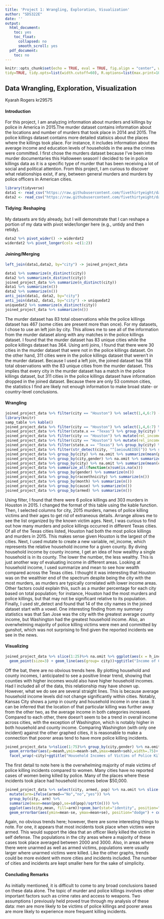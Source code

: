 ```yaml
---
title: 'Project 1: Wrangling, Exploration, Visualization'
author: "SDS322E"
date: ''
output:
  html_document:
    toc: yes
    toc_float:
      collapsed: no
      smooth_scroll: yes
  pdf_document:
    toc: no
---
```


```r
knitr::opts_chunk$set(echo = TRUE, eval = TRUE, fig.align = "center", warning = F, message = F,
tidy=TRUE, tidy.opts=list(width.cutoff=60), R.options=list(max.print=100))
```

## Data Wrangling, Exploration, Visualization

Kyarah Rogers kr29575

#### Introduction 

For this project, I am analyzing information about murders and killings by police in America in 2015.The murder dataset contains information about the locations and number of murders that took place in 2014 and 2015. The police killings dataset contains more detailed statisics about the places where the killings took place. For instance, it includes information about the average income and education levels of households in the area the crimes were committed. I first chose the murders dataset because I've been into murder documentaries this Halloween season! I decided to tie in police killings data as it is a specific type of murder that has been receiving a lot of social and political attention. From this project, I am curious to discover what relationships exist, if any, between general murders and murders by police officers in American cities. 

```R
library(tidyverse)
data1 <- read_csv("https://raw.githubusercontent.com/fivethirtyeight/data/master/murder_2016/murder_2015_final.csv")
data2 <- read_csv("https://raw.githubusercontent.com/fivethirtyeight/data/master/police-killings/police_killings.csv")
```

#### Tidying: Reshaping

My datasets are tidy already, but I will demonstrate that I can reshape a portion of my data with pivot wider/longer here (e.g., untidy and then retidy). 

```R
data2 %>% pivot_wider() -> widerdat2
widerdat2 %>% pivot_longer(cols =c(1:2))
```

    
#### Joining/Merging

```R
left_join(data1,data2, by="city") -> joined_project_data

data1 %>% summarize(n_distinct(city))
data2 %>% summarize(n_distinct(city))
joined_project_data %>% summarize(n_distinct(city))
data1 %>% summarize(n())
data2 %>% summarize(n())
anti_join(data1, data2, by="city") 
anti_join(data2, data1, by="city") -> uniquedat2
uniquedat2 %>% summarize(n_distinct(city))
joined_project_data %>% summarize(n())

```

The murder dataset has 83 total observations while the police killings dataset has 467 (some cities are present more than once). For my datasets, I chose to use an left join by city. This allows me to see all of the information from the murder dataset along with any matches in the police killings dataset. I found that the murder dataset has 83 unique cities while the poilce killings dataset has 364. Using anti joins, I found that there were 30 cities in the murder dataset that were not in the police killings dataset. On the other hand, 311 cities were in the police killings dataset that weren't in the murder dataset. Because I used a left join, the joined dataset has 158 total observations with the 83 unique cities from the murder dataset. This implies that every city in the murder dataset has a match in the police killings dataset, but 311 cities in the police killings dataset have information dropped in the joined dataset. Because there are only 53 common cities, the statistics I find are likely not enough information to make broad state- or country-level conclusions.  

####  Wrangling

```R
joined_project_data %>% filter(city == "Houston") %>% select(1,4,6:7) -> samp_table
library(knitr)
samp_table %>% kable()
joined_project_data %>% filter(city == "Houston") %>% select(1,4,6:7) %>% arrange(desc(age)) 
joined_project_data %>% filter(state.x == "Texas") %>% group_by(city) %>% select(1, 4, 6:9) %>% na.omit 
joined_project_data %>% filter(city == "Houston") %>% mutate(rel_income = h_income/county_income)
joined_project_data %>% filter(city == "Houston") %>% mutate(rel_income = h_income/county_income) %>% summarize(mean(rel_income))
joined_project_data %>% filter(state.x == "Texas") %>% group_by(city) %>% summarize(mean(h_income))%>% na.omit
joined_project_data %>% filter(str_detect(city, "^[aeiouAEIOU]")) %>% summarize(n_distinct(city))
joined_project_data %>% group_by(city) %>% na.omit %>% summarize(mean(pop),sd(pop), var(pop), quantile(pop), min(pop), max(pop), n_distinct(pop))
joined_project_data %>% group_by(city,gender) %>% na.omit %>% summarize(mean(h_income),sd(h_income), var(h_income), quantile(h_income), min(h_income), max(h_income), n_distinct(h_income))
joined_project_data %>% group_by(city) %>% na.omit %>% summarize(mean(county_income),sd(county_income), var(county_income), quantile(county_income), min(county_income), max(county_income), n_distinct(county_income)) 
joined_project_data %>% summarize_all(function(x)sum(is.na(x)))
joined_project_data %>% group_by(gender) %>% summarize(n())
joined_project_data %>% group_by(raceethnicity) %>% summarize(n())
joined_project_data %>% group_by(month) %>% summarize(n())
joined_project_data %>% group_by(cause) %>% summarize(n())
joined_project_data %>% group_by(armed) %>% summarize(n())
```

Using filter, I found that there were 6 police killings and 303 murders in Houston in 2015. I changed the format of this table using the kable function. Then, I selected columns for city, 2015 murders, names of police killing victims and their ages to get rid of extraneous details. Arrange allows me to see the list organized by the known victim ages. Next, I was curious to find out how many murders and police killings occurred in different Texas cities. Of all of the Texas cities listed, Houston had both the most police killings and murders in 2015. This makes sense given Houston is the largest of the cities. Next, I used mutate to create a new variable, rel_income, which represents the relative household income for a given county. By diving household income by county income, I get an idea of how wealthy a single household is in its county. The lower the number, the less wealthy. This is just another way of evaluating income in different areas. Looking at household income, I used summarize and mean to see how wealth compared across the Texas cities. I thought it was interesting that Houston was on the wealthier end of the spectrum despite being the city with the most murders, as murders are typically correlated with lower income areas. Other factors could explain this, such as a murder percentage for each city based on total population; for instance, Houston had the most murders and police killings, but that may not be significant relative to its population. Finally, I used str_detect and found that 14 of the city names in the joined dataset start with a vowel. One interesting finding from my summary statistics was that San Jose was the city with the greatest average county income, but Washington had the greatest household income. Also, an overwhelming majority of police killing victims were men and committed by gunshot, which was not surprising to find given the reported incidents we see in the news.    

#### Visualizing

```R
joined_project_data %>% slice(1:25)%>% na.omit %>% ggplot(aes(x = h_income, y = county_income, color = city)) + 
  geom_point(size=3) + geom_line(aes(group= city))+ggtitle("Income of Cities Where Police Killings Occurred")+xlab("County Income")+ylab("Household Income")+theme_dark()+scale_y_continuous(labels=scales::dollar)
```

Off the bat, there are no obvious trends here. By plotting household and county incomes, I anticipated to see a positive linear trend, showing that counties with higher incomes would also have higher household incomes. Had I included all of the data, this relationship may have shown up. However, what we do see are several straight lines. This is because average household income levels did not change significantly within cities. Notably, Kansas City shows a jump in county and household income in one case. It can be inferred that the location of that particular killing was further away from the other two, as the average income in both categories increased. Compared to each other, there doesn't seem to be a trend in overall income across cities, with the exception of Washington, which is notably higher in both household and county income. Comparing Washington (with only one incident) against the other graphed cities, it is reasonable to make a connection that poorer areas tend to have more police killing incidents.

```R
joined_project_data %>%slice(1:75)%>% group_by(city,gender) %>% na.omit %>%  summarize(meanh=(mean(h_income)),sdh=(sd(h_income)),n=n(),seh=sdh/sqrt(n)) %>% ggplot(aes(gender,meanh,fill=gender))+geom_bar(stat="summary")+
  geom_errorbar(aes(y=meanh,ymin=meanh-seh,ymax=meanh+seh),width=.75)+
  facet_wrap(~city)+ggtitle("Household Incomes of Victims of Police Killings in American Cities")+xlab("Gender")+ylab("Household Income")+theme(axis.text.x = element_text(angle=45, hjust=1)) +scale_y_continuous(lim=c(0,95000),labels=scales::dollar)
```

The first detail to note here is the overwhelming majority of male victims of police killing incidents compared to women. Many cities have no reported cases of women being killed by police. Many of the places where these incidents took place had household incomes below $50,000. 

```R
joined_project_data %>% select(city, armed, pop) %>% na.omit %>% slice(1:25) %>%
  mutate(arm=ifelse(armed=="No","no","yes")) %>%
  group_by(city, arm) %>% 
  summarize(mean=mean(pop),se=sd(pop)/sqrt(n())) %>%
  ggplot(aes(city,mean, fill=arm))+geom_bar(stat="identity", position="dodge")+
  geom_errorbar(aes(ymin=mean-se, ymax=mean+se), position="dodge") + coord_flip()+ggtitle("Mean Populations Where Police Killed Armed & Unarmed Americans")+xlab("City")+ylab("Mean Population")+theme_classic()+scale_y_continuous(breaks=seq(0,60000,1000))
```

Again, no obvious trends here; however, there are some interesting things to note. For one, it appears that most incidents took place when victims were armed. This would support the idea that an officer likely killed the victim in self defense. The populations in the city areas where a majority of these cases took place averaged between 2000 and 3000. Also, in areas where there were unarmed as well as armed victims, populations were usually larger where unarmed victims were killed. Like the other graphs, trends could be more evident with more cities and incidents included. The number of cities and incidents are kept smaller here for the sake of simplicity. 

#### Concluding Remarks

As initially mentioned, it is difficult to come to any broad conclusions based on these data alone. The topic of murder and police killings involves other important factors such as crime rates and access to weapons. Two assumptions I previously held proved true through my analysis of these data: men are more likely to be victims of police killings and poorer areas are more likely to experience more frequent killing incidents.  




